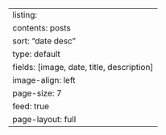 ---
listing:
  contents: posts
  sort: "date desc"
  type: default
  fields: [image, date, title, description]
  image-align: left
  page-size: 7
  feed: true
page-layout: full
---